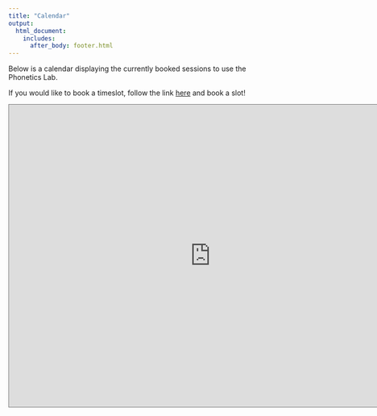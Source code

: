 ```yaml
---
title: "Calendar"
output:
  html_document:
    includes:
      after_body: footer.html
---
```

Below is a calendar displaying the currently booked sessions to use the Phonetics Lab. 

If you would like to book a timeslot, follow the link [here](https://calendar.google.com/calendar/u/0/appointments/schedules/AcZssZ1ItYDvjorBEVpqlTp-dzb8Frk3NIuCjTUGedayJf_ltZqjO6rKiiGU7IkNJUh_E3QQXhqCo5LS) and book a slot!

<iframe src="https://calendar.google.com/calendar/embed?height=600&wkst=1&ctz=America%2FToronto&showPrint=0&title=Phonetics%20Lab%20Timeslots&src=eW9ya3Bob25ldGljc3N0dWRpb0BnbWFpbC5jb20&color=%237CB342" style="border:solid 1px #777" width="800" height="600" frameborder="0" scrolling="no"></iframe>